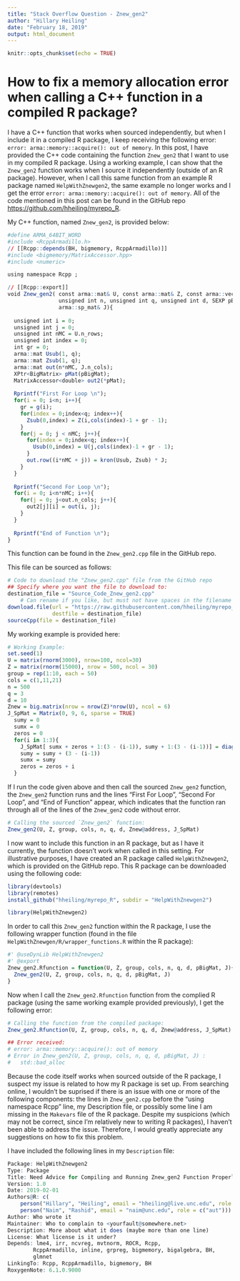 ```yaml
---
title: "Stack Overflow Question - Znew_gen2"
author: "Hillary Heiling"
date: "February 18, 2019"
output: html_document
---
```


```r
knitr::opts_chunk$set(echo = TRUE)
```

# How to fix a memory allocation error when calling a C++ function in a compiled R package?

I have a C++ function that works when sourced independently, but when I include it in a compiled R package, I keep receiving the following error: `error: arma::memory::acquire(): out of memory`. In this post, I have provided the C++ code containing the function `Znew_gen2` that I want to use in my compiled R package. Using a working example, I can show that the `Znew_gen2` function works when I source it independently (outside of an R package). However, when I call this same function from an example R package named `HelpWithZnewgen2`, the same example no longer works and I get the error `error: arma::memory::acquire(): out of memory`. All of the code mentioned in this post can be found in the GitHub repo <https://github.com/hheiling/myrepo_R>.

My C++ function, named `Znew_gen2`, is provided below:

```r
#define ARMA_64BIT_WORD
#include <RcppArmadillo.h>
// [[Rcpp::depends(BH, bigmemory, RcppArmadillo)]]
#include <bigmemory/MatrixAccessor.hpp>
#include <numeric>

using namespace Rcpp ;

// [[Rcpp::export]]
void Znew_gen2( const arma::mat& U, const arma::mat& Z, const arma::vec& g, const arma::vec& cols, 
                unsigned int n, unsigned int q, unsigned int d, SEXP pBigMat, 
                arma::sp_mat& J){ 
  
  unsigned int i = 0;
  unsigned int j = 0;
  unsigned int nMC = U.n_rows;
  unsigned int index = 0;
  int gr = 0;
  arma::mat Usub(1, q);
  arma::mat Zsub(1, q);
  arma::mat out(n*nMC, J.n_cols);
  XPtr<BigMatrix> pMat(pBigMat); 
  MatrixAccessor<double> out2(*pMat); 
  
  Rprintf("First For Loop \n");
  for(i = 0; i<n; i++){
    gr = g(i);
    for(index = 0;index<q; index++){
      Zsub(0,index) = Z(i,cols(index)-1 + gr - 1);
    }
    for(j = 0; j < nMC; j++){
      for(index = 0;index<q; index++){
        Usub(0,index) = U(j,cols(index)-1 + gr - 1);
      }
      out.row((i*nMC + j)) = kron(Usub, Zsub) * J;
    }
  }
  
  Rprintf("Second For Loop \n");
  for(i = 0; i<n*nMC; i++){
    for(j = 0; j<out.n_cols; j++){
      out2[j][i] = out(i, j);
    }
  }
  
  Rprintf("End of Function \n");
}

```

This function can be found in the `Znew_gen2.cpp` file in the GitHub repo.

This file can be sourced as follows:

```r
# Code to download the "Znew_gen2.cpp" file from the GitHub repo  
## Specify where you want the file to download to:
destination_file = "Source_Code_Znew_gen2.cpp" 
    # Can rename if you like, but must not have spaces in the filename
download.file(url = "https://raw.githubusercontent.com/hheiling/myrepo_R/master/Znew_gen2.cpp", 
              destfile = destination_file)
sourceCpp(file = destination_file)

```

My working example is provided here:

```r
# Working Example:
set.seed(1)
U = matrix(rnorm(3000), nrow=100, ncol=30)
Z = matrix(rnorm(15000), nrow = 500, ncol = 30)
group = rep(1:10, each = 50)
cols = c(1,11,21)
n = 500
q = 3
d = 10 
Znew = big.matrix(nrow = nrow(Z)*nrow(U), ncol = 6)
J_SpMat = Matrix(0, 9, 6, sparse = TRUE)
  sumy = 0
  sumx = 0
  zeros = 0
  for(i in 1:3){
    J_SpMat[ sumx + zeros + 1:(3 - (i-1)), sumy + 1:(3 - (i-1))] = diag((3 - (i-1)))
    sumy = sumy + (3 - (i-1))
    sumx = sumy
    zeros = zeros + i
  }

```

If I run the code given above and then call the sourced `Znew_gen2` function, the `Znew_gen2` function runs and the lines "First For Loop", "Second For Loop", and "End of Function" appear, which indicates that the function ran through all of the lines of the `Znew_gen2` code without error.

```r
# Calling the sourced `Znew_gen2` function:
Znew_gen2(U, Z, group, cols, n, q, d, Znew@address, J_SpMat)
```

I now want to include this function in an R package, but as I have it currently, the function doesn't work when called in this setting. For illustrative purposes, I have created an R package called `HelpWithZnewgen2`, which is provided on the GitHub repo. This R package can be downloaded using the following code:

```r
library(devtools)
library(remotes)
install_github("hheiling/myrepo_R", subdir = "HelpWithZnewgen2")

library(HelpWithZnewgen2)
```

In order to call this `Znew_gen2` function within the R package, I use the following wrapper function (found in the file `HelpWithZnewgen/R/wrapper_functions.R` within the R package):

```r
#' @useDynLib HelpWithZnewgen2
#' @export
Znew_gen2.Rfunction = function(U, Z, group, cols, n, q, d, pBigMat, J){
  Znew_gen2(U, Z, group, cols, n, q, d, pBigMat, J)
}
```

Now when I call the `Znew_gen2.Rfunction` function from the complied R package (using the same working example provided previously), I get the following error:

```r
# Calling the function from the compiled package:
Znew_gen2.Rfunction(U, Z, group, cols, n, q, d, Znew@address, J_SpMat)
```

```r
## Error received:
# error: arma::memory::acquire(): out of memory
# Error in Znew_gen2(U, Z, group, cols, n, q, d, pBigMat, J) : 
#   std::bad_alloc
```

Because the code itself works when sourced outside of the R package, I suspect my issue is related to how my R package is set up. From searching online, I wouldn't be suprised if there is an issue with one or more of the following components: the lines in `Znew_gen2.cpp` before the "using namespace Rcpp" line, my Description file, or possibly some line I am missing in the `Makevars` file of the R package. Despite my suspicions (which may not be correct, since I'm relatively new to writing R packages), I haven't been able to address the issue. Therefore, I would greatly appreciate any suggestions on how to fix this problem. 

I have included the following lines in my `Description` file:

```r
Package: HelpWithZnewgen2
Type: Package
Title: Need Advice for Compiling and Running Znew_gen2 Function Properly
Version: 1.0
Date: 2019-02-01
Authors@R: c(
    person("Hillary", "Heiling", email = "hheiling@live.unc.edu", role = c("aut", "cre")),
    person("Naim", "Rashid", email = "naim@unc.edu", role = c("aut")))
Author: Who wrote it
Maintainer: Who to complain to <yourfault@somewhere.net>
Description: More about what it does (maybe more than one line)
License: What license is it under?
Depends: lme4, irr, ncvreg, mvtnorm, ROCR, Rcpp,
        RcppArmadillo, inline, grpreg, bigmemory, bigalgebra, BH,
        glmnet
LinkingTo: Rcpp, RcppArmadillo, bigmemory, BH
RoxygenNote: 6.1.0.9000
```

